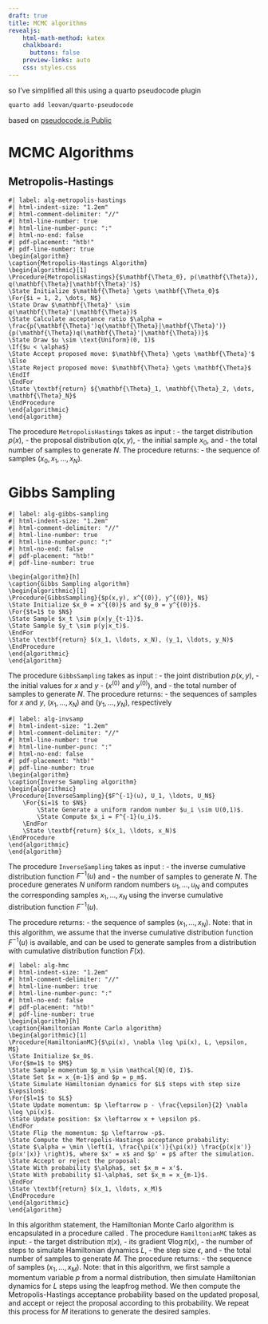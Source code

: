 ```yaml
---
draft: true
title: MCMC algorithms
revealjs: 
    html-math-method: katex
    chalkboard: 
      buttons: false
    preview-links: auto
    css: styles.css
---
```


so I've simplified all this using a quarto  pseudocode plugin
```bash
quarto add leovan/quarto-pseudocode
```
based on [
pseudocode.js
Public](https://github.com/SaswatPadhi/pseudocode.js)

# MCMC Algorithms
## Metropolis-Hastings
```pseudocode
#| label: alg-metropolis-hastings
#| html-indent-size: "1.2em"
#| html-comment-delimiter: "//"
#| html-line-number: true
#| html-line-number-punc: ":"
#| html-no-end: false
#| pdf-placement: "htb!"
#| pdf-line-number: true
\begin{algorithm}
\caption{Metropolis-Hastings Algorithm}
\begin{algorithmic}[1]
\Procedure{MetropolisHastings}{$\mathbf{\Theta_0}, p(\mathbf{\Theta}), q(\mathbf{\Theta}|\mathbf{\Theta}')$}
\State Initialize $\mathbf{\Theta} \gets \mathbf{\Theta_0}$
\For{$i = 1, 2, \dots, N$}
\State Draw $\mathbf{\Theta}' \sim q(\mathbf{\Theta}'|\mathbf{\Theta})$
\State Calculate acceptance ratio $\alpha = \frac{p(\mathbf{\Theta}')q(\mathbf{\Theta}|\mathbf{\Theta}')}{p(\mathbf{\Theta})q(\mathbf{\Theta}'|\mathbf{\Theta})}$
\State Draw $u \sim \text{Uniform}(0, 1)$
\If{$u < \alpha$}
\State Accept proposed move: $\mathbf{\Theta} \gets \mathbf{\Theta}'$
\Else
\State Reject proposed move: $\mathbf{\Theta} \gets \mathbf{\Theta}$
\EndIf
\EndFor
\State \textbf{return} ${\mathbf{\Theta}_1, \mathbf{\Theta}_2, \dots, \mathbf{\Theta}_N}$
\EndProcedure
\end{algorithmic}
\end{algorithm}
```
The procedure `MetropolisHastings` takes as input :
- the target distribution $p(x)$, 
- the proposal distribution $q(x,y)$, 
- the initial sample $x_0$, and
- the total number of samples to generate $N$. 
The procedure returns:
- the sequence of samples $(x_0, x_1, \ldots, x_N)$.

# Gibbs Sampling
```pseudocode
#| label: alg-gibbs-sampling
#| html-indent-size: "1.2em"
#| html-comment-delimiter: "//"
#| html-line-number: true
#| html-line-number-punc: ":"
#| html-no-end: false
#| pdf-placement: "htb!"
#| pdf-line-number: true

\begin{algorithm}[h]
\caption{Gibbs Sampling algorithm}
\begin{algorithmic}[1]
\Procedure{GibbsSampling}{$p(x,y), x^{(0)}, y^{(0)}, N$}
\State Initialize $x_0 = x^{(0)}$ and $y_0 = y^{(0)}$.
\For{$t=1$ to $N$}
\State Sample $x_t \sim p(x|y_{t-1})$.
\State Sample $y_t \sim p(y|x_t)$.
\EndFor
\State \textbf{return} $(x_1, \ldots, x_N), (y_1, \ldots, y_N)$
\EndProcedure
\end{algorithmic}
\end{algorithm}

```
The procedure `GibbsSampling` takes as input :
- the joint distribution $p(x,y)$, 
- the initial values for $x$ and $y$
-  ($x^{(0)}$ and $y^{(0)}$), and 
- the total number of samples to generate $N$. 
The procedure returns:
-  the sequences of samples for $x$ and $y$, $(x_1, \ldots, x_N)$ and $(y_1, \ldots, y_N)$, respectively

```pseudocode
#| label: alg-invsamp
#| html-indent-size: "1.2em"
#| html-comment-delimiter: "//"
#| html-line-number: true
#| html-line-number-punc: ":"
#| html-no-end: false
#| pdf-placement: "htb!"
#| pdf-line-number: true
\begin{algorithm}
\caption{Inverse Sampling algorithm}
\begin{algorithmic}
\Procedure{InverseSampling}{$F^{-1}(u), U_1, \ldots, U_N$}
    \For{$i=1$ to $N$}
        \State Generate a uniform random number $u_i \sim U(0,1)$.
        \State Compute $x_i = F^{-1}(u_i)$.
    \EndFor
    \State \textbf{return} $(x_1, \ldots, x_N)$
\EndProcedure
\end{algorithmic}
\end{algorithm}
```
The procedure `InverseSampling` takes as input :
- the inverse cumulative distribution function $F^{-1}(u)$ and 
- the number of samples to generate $N$.
 The procedure generates $N$ uniform random numbers $u_1, \ldots, u_N$ and computes the corresponding samples $x_1, \ldots, x_N$ using the inverse cumulative distribution function $F^{-1}(u)$.
 
  The procedure returns:
  - the sequence of samples $(x_1, \ldots, x_N)$.
Note: that in this algorithm, we assume that the inverse cumulative distribution function $F^{-1}(u)$ is available, and can be used to generate samples from a distribution with cumulative distribution function $F(x)$.

```pseudocode
#| label: alg-hmc
#| html-indent-size: "1.2em"
#| html-comment-delimiter: "//"
#| html-line-number: true
#| html-line-number-punc: ":"
#| html-no-end: false
#| pdf-placement: "htb!"
#| pdf-line-number: true
\begin{algorithm}[h]
\caption{Hamiltonian Monte Carlo algorithm}
\begin{algorithmic}[1]
\Procedure{HamiltonianMC}{$\pi(x), \nabla \log \pi(x), L, \epsilon, M$}
\State Initialize $x_0$.
\For{$m=1$ to $M$}
\State Sample momentum $p_m \sim \mathcal{N}(0, I)$.
\State Set $x = x_{m-1}$ and $p = p_m$.
\State Simulate Hamiltonian dynamics for $L$ steps with step size $\epsilon$:
\For{$l=1$ to $L$}
\State Update momentum: $p \leftarrow p - \frac{\epsilon}{2} \nabla \log \pi(x)$.
\State Update position: $x \leftarrow x + \epsilon p$.
\EndFor
\State Flip the momentum: $p \leftarrow -p$.
\State Compute the Metropolis-Hastings acceptance probability:
\State $\alpha = \min \left(1, \frac{\pi(x')}{\pi(x)} \frac{p(x|x')}{p(x'|x)} \right)$, where $x' = x$ and $p' = p$ after the simulation.
\State Accept or reject the proposal:
\State With probability $\alpha$, set $x_m = x'$.
\State With probability $1-\alpha$, set $x_m = x_{m-1}$.
\EndFor
\State \textbf{return} $(x_1, \ldots, x_M)$
\EndProcedure
\end{algorithmic}
\end{algorithm}
```
In this algorithm statement, the Hamiltonian Monte Carlo algorithm is encapsulated in a procedure called \textsc{HamiltonianMC}. 
The procedure `HamiltonianMC` takes as input:
-  the target distribution $\pi(x)$, 
- its gradient $\nabla \log \pi(x)$,
-  the number of steps to simulate Hamiltonian dynamics $L$, 
- the step size $\epsilon$, and
-  the total number of samples to generate $M$. 
The procedure returns:
-  the sequence of samples $(x_1, \ldots, x_M)$.
Note: that in this algorithm, we first sample a momentum variable $p$ from a normal distribution, then simulate Hamiltonian dynamics for $L$ steps using the leapfrog method. We then compute the Metropolis-Hastings acceptance probability based on the updated proposal, and accept or reject the proposal according to this probability. We repeat this process for $M$ iterations to generate the desired samples.